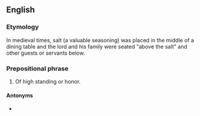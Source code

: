 ==English==

===Etymology===
In medieval times, salt (a valuable seasoning) was placed in the middle of a dining table and the lord and his family were seated "above the salt" and other guests or servants below.

===Prepositional phrase===
{{en-prep phrase}}

# {{lb|en|idiomatic}} Of high standing or honor.

====Antonyms====
* {{l|en|below the salt}}
